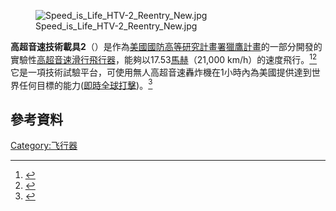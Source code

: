 {{translating|[[:en:Hypersonic_Technology_Vehicle_2|:en:Hypersonic Technology Vehicle 2]]||tpercent=|time=2021-01-08UTC19:41:23}}
{{Request translation|en|}}

[[File:Speed_is_Life_HTV-2_Reentry_New.jpg|thumb]]

'''高超音速技術載具2'''（{{lang-en|Hypersonic Technology Vehicle 2,HTV-2}}）是作為[[美國|美國]][[國防高等研究計畫署|國防高等研究計畫署]][[國防高等研究計畫署獵鷹計畫|獵鷹計畫]]的一部分開發的實驗性[[助推滑翔|高超音速滑行飛行器]]，能夠以17.53[[馬赫|馬赫]]（21,000 km/h）的速度飛行。<ref name=sanluisobispo>{{cite web |url=http://www.sanluisobispo.com/2011/08/09/1712001/experimental-aircraft-to-launch.html |title=Experimental aircraft to launch Wednesday from Vandenberg |publisher=sanluisobispo.com |accessdate=2011-08-10 |archive-url=https://web.archive.org/web/20120322021349/http://www.sanluisobispo.com/2011/08/09/1712001/experimental-aircraft-to-launch.html |archive-date=2012-03-22 |dead-url=yes }}</ref><ref name=jaunted>{{cite news|url=http://www.jaunted.com/story/2011/8/9/23914/38374/travel/A+Rocket-Airplane+Will+Fly+Mach+20+Today%2C+But+Won%27t+Be+Taking+Passengers |title=A Rocket-Airplane Will Fly Mach 20 Today, But Won't Be Taking Passengers |work=Jaunted |accessdate=2011-08-10 |archiveurl=https://web.archive.org/web/20110914100850/http://www.jaunted.com/story/2011/8/9/23914/38374/travel/A%2BRocket-Airplane%2BWill%2BFly%2BMach%2B20%2BToday%2C%2BBut%2BWon%27t%2BBe%2BTaking%2BPassengers |archivedate=14 September 2011 |dead-url=yes }}</ref>它是一項技術試驗平台，可使用無人高超音速轟炸機在1小時內為美國提供達到世界任何目標的能力([[即時全球打擊|即時全球打擊]])。<ref name=smh>{{cite news |url=https://www.smh.com.au/technology/sci-tech/hypersonic-plane-could-fly-sydney-to-london-in-49-minutes-20110811-1inoa.html |title=Hypersonic plane could fly Sydney to London in 49 minutes |publisher=[[The_Sydney_Morning_Herald|The Sydney Morning Herald]] |date=11 August 2011 |accessdate=2011-08-10 |archive-date=2017-09-07 |archive-url=https://web.archive.org/web/20170907062800/http://www.smh.com.au/technology/sci-tech/hypersonic-plane-could-fly-sydney-to-london-in-49-minutes-20110811-1inoa.html |dead-url=no }}</ref>

==參考資料==
{{Reflist|1}}

[[Category:飞行器|Category:飞行器]]